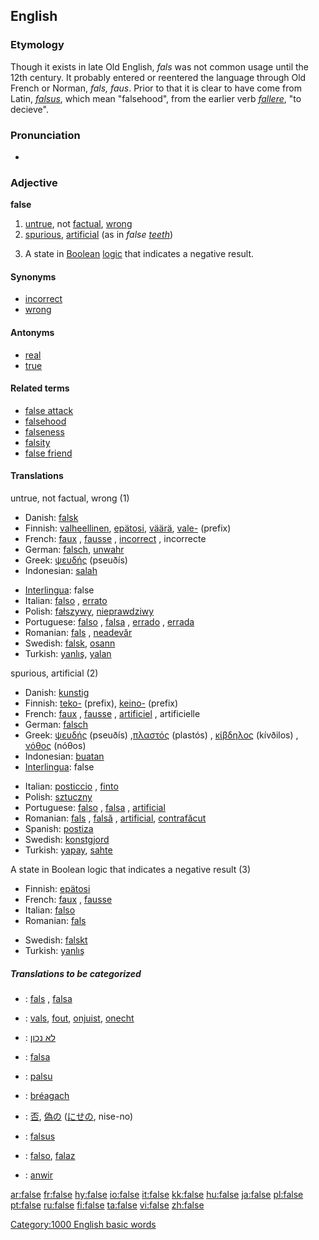 ==English==

===Etymology===
Though it exists in late Old English, ''fals'' was not common usage until the 12th century.  It probably entered or reentered the language through Old French or Norman, ''fals, faus''. Prior to that it is clear to have come from Latin, ''[[falsus]]'', which mean "falsehood", from the earlier verb ''[[fallere]]'', "to decieve".

===Pronunciation===
*{{audio|en-us-false.ogg|Audio (US)}}

===Adjective===
'''false'''

# [[untrue]], not [[factual]], [[wrong]]
# [[spurious]], [[artificial]] (as in ''false [[tooth|teeth]]'')
# {{logic}} A state in [[Boolean]] [[logic]] that indicates a negative result.

====Synonyms====
*[[incorrect]]
*[[wrong]]

====Antonyms====
*[[real]]
*[[true]]

====Related terms====
*[[false attack]]
*[[falsehood]]
*[[falseness]]
*[[falsity]]
*[[false friend]]

====Translations====
;untrue, not factual, wrong (1)
{{top}}
*Danish: [[falsk]]
*Finnish: [[valheellinen]], [[epätosi]], [[väärä]], [[vale-]] (prefix)
*French: [[faux]] {{m}}, [[fausse]] {{f}}, [[incorrect]] {{m}}, incorrecte {{f}}
*German: [[falsch]], [[unwahr]]
*Greek: [[ψευδής]] (pseuðís) {{m}}
*Indonesian: [[salah]]
{{mid}}
*[[Interlingua]]: false
*Italian: [[falso]] {{m}}, [[errato]] {{m}}
*Polish: [[fałszywy]], [[nieprawdziwy]]
*Portuguese: [[falso]] {{m}}, [[falsa]] {{f}}, [[errado]] {{m}}, [[errada]] {{f}}
*Romanian: [[fals]] {{n}}, [[neadevăr]] {{n}}
*Swedish: [[falsk]], [[osann]]
*Turkish: [[yanlış]], [[yalan]]
{{bottom}}

;spurious, artificial (2)
{{top}}
*Danish: [[kunstig]]
*Finnish: [[teko-]] (prefix), [[keino-]] (prefix)
*French: [[faux]] {{m}}, [[fausse]] {{f}}, [[artificiel]] {{m}}, artificielle {{f}}
*German: [[falsch]]
*Greek:  [[ψευδής]] (pseuðís) {{m}},[[πλαστός]] (plastós) {{m}}, [[κίβδηλος]] (kívðilos) {{m}}, [[νόθος]] (nóθos) {{m}}
*Indonesian: [[buat|buatan]]
*[[Interlingua]]: false
{{mid}}
*Italian: [[posticcio]] {{m}}, [[finto]] {{m}}
*Polish: [[sztuczny]]
*Portuguese: [[falso]] {{m}}, [[falsa]] {{f}}, [[artificial]]
*Romanian: [[fals]] {{m}}, [[falsă]] {{f}}, [[artificial]], [[contrafăcut]]
*Spanish: [[postiza]]
*Swedish: [[konstgjord]]
*Turkish: [[yapay]], [[sahte]]
{{bottom}}

;A state in Boolean logic that indicates a negative result (3)
{{top}}
*Finnish: [[epätosi]]
*French: [[faux]] {{m}}, [[fausse]] {{f}}
*Italian: [[falso]] {{m}}
*Romanian: [[fals]] {{n}}
{{mid}}
*Swedish: [[falskt]]
*Turkish: [[yanlış]]
{{bottom}}

=====Translations to be categorized=====
{{checktrans}}
{{top}}
*{{ttbc|Catalan}}: [[fals]] {{m}}, [[falsa]] {{f}}
*{{ttbc|Dutch}}: [[vals]], [[fout]], [[onjuist]], [[onecht]]
*{{ttbc|Hebrew}}: [[לא נכון]]
*{{ttbc|Ido}}: [[falsa]]
*{{ttbc|Indonesian}}: [[palsu]]
*{{ttbc|Irish}}: [[bréagach]]
{{mid}}
*{{ttbc|Japanese}}: [[否]], [[偽]]の ([[にせ]]の, nise-no)
*{{ttbc|Latin}}: [[falsus]]
*{{ttbc|Spanish}}: [[falso]], [[falaz]]
*{{ttbc|Welsh}}: [[anwir]]
{{bottom}}

[[Category:1000 English basic words]]

[[ar:false]]
[[fr:false]]
[[hy:false]]
[[io:false]]
[[it:false]]
[[kk:false]]
[[hu:false]]
[[ja:false]]
[[pl:false]]
[[pt:false]]
[[ru:false]]
[[fi:false]]
[[ta:false]]
[[vi:false]]
[[zh:false]]